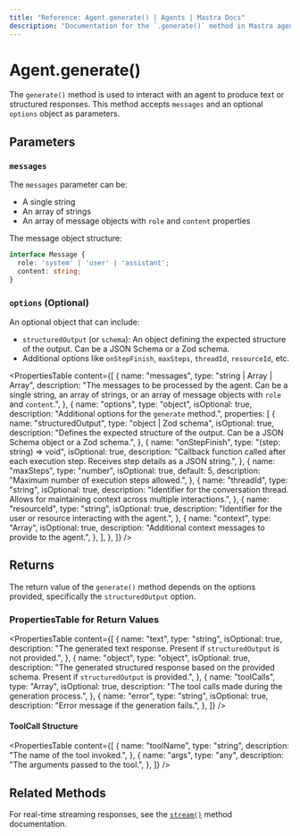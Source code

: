 ```yaml
---
title: "Reference: Agent.generate() | Agents | Mastra Docs"
description: "Documentation for the `.generate()` method in Mastra agents, which produces text or structured responses."
---
```


# Agent.generate()

The `generate()` method is used to interact with an agent to produce text or structured responses. This method accepts `messages` and an optional `options` object as parameters.

## Parameters

### `messages`

The `messages` parameter can be:

- A single string
- An array of strings
- An array of message objects with `role` and `content` properties

The message object structure:

```typescript
interface Message {
  role: 'system' | 'user' | 'assistant';
  content: string;
}
```

### `options` (Optional)

An optional object that can include:

- `structuredOutput` (or `schema`): An object defining the expected structure of the output. Can be a JSON Schema or a Zod schema.
- Additional options like `onStepFinish`, `maxSteps`, `threadId`, `resourceId`, etc.

<PropertiesTable
  content={[
    {
      name: "messages",
      type: "string | Array<string> | Array<Message>",
      description: "The messages to be processed by the agent. Can be a single string, an array of strings, or an array of message objects with `role` and `content`.",
    },
    {
      name: "options",
      type: "object",
      isOptional: true,
      description: "Additional options for the `generate` method.",
      properties: [
        {
          name: "structuredOutput",
          type: "object | Zod schema",
          isOptional: true,
          description: "Defines the expected structure of the output. Can be a JSON Schema object or a Zod schema.",
        },
        {
          name: "onStepFinish",
          type: "(step: string) => void",
          isOptional: true,
          description: "Callback function called after each execution step. Receives step details as a JSON string.",
        },
        {
          name: "maxSteps",
          type: "number",
          isOptional: true,
          default: 5,
          description: "Maximum number of execution steps allowed.",
        },
        {
          name: "threadId",
          type: "string",
          isOptional: true,
          description: "Identifier for the conversation thread. Allows for maintaining context across multiple interactions.",
        },
        {
          name: "resourceId",
          type: "string",
          isOptional: true,
          description: "Identifier for the user or resource interacting with the agent.",
        },
        {
          name: "context",
          type: "Array<Message>",
          isOptional: true,
          description: "Additional context messages to provide to the agent.",
        },
      ],
    },
  ]}
/>

## Returns

The return value of the `generate()` method depends on the options provided, specifically the `structuredOutput` option.

### PropertiesTable for Return Values

<PropertiesTable
  content={[
    {
      name: "text",
      type: "string",
      isOptional: true,
      description: "The generated text response. Present if `structuredOutput` is not provided.",
    },
    {
      name: "object",
      type: "object",
      isOptional: true,
      description: "The generated structured response based on the provided schema. Present if `structuredOutput` is provided.",
    },
    {
      name: "toolCalls",
      type: "Array<ToolCall>",
      isOptional: true,
      description: "The tool calls made during the generation process.",
    },
    {
      name: "error",
      type: "string",
      isOptional: true,
      description: "Error message if the generation fails.",
    },
  ]}
/>

#### ToolCall Structure

<PropertiesTable
  content={[
    {
      name: "toolName",
      type: "string",
      description: "The name of the tool invoked.",
    },
    {
      name: "args",
      type: "any",
      description: "The arguments passed to the tool.",
    },
  ]}
/>

## Related Methods

For real-time streaming responses, see the [`stream()`](./stream.mdx) method documentation.
